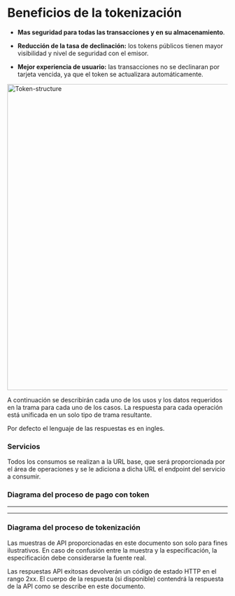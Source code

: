 
<HeroPattern />

# Beneficios de la tokenización

- **Mas seguridad para todas las transacciones y en su almacenamiento**.

- **Reducción de la tasa de declinación:** los tokens públicos tienen mayor visibilidad y nivel de seguridad con el emisor.

- **Mejor experiencia de usuario:** las transacciones no se declinaran por tarjeta vencida, ya que el token se actualizara automáticamente.

<img src="/Token_requestor/Token-structure.png" alt="Token-structure" width="700"/>

A continuación se describirán cada uno de los usos y los datos requeridos en la trama para cada uno de los casos. La respuesta para cada operación está unificada en un solo tipo de trama resultante.

Por defecto el lenguaje de las respuestas es en ingles.

### Servicios

Todos los consumos se realizan a la URL base, que será proporcionada por el área de operaciones y se le adiciona a dicha URL el endpoint del servicio a consumir.

### Diagrama del proceso de pago con token

---

<PaymentSequence />

---

### Diagrama del proceso de tokenización

<TokenizationSequence />

Las muestras de API proporcionadas en este documento son solo para fines ilustrativos. En caso de confusión
entre la muestra y la especificación, la especificación debe considerarse la fuente real.


Las respuestas API exitosas devolverán un código de estado HTTP en el rango 2xx. El cuerpo de la respuesta (si
disponible) contendrá la respuesta de la API como se describe en este documento.
